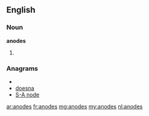 ==English==

===Noun===
'''anodes'''

# {{plural of|[[anode]]}}

===Anagrams===
* {{alphagram|adenos}}
* [[doesna#English|doesna]]
* [[S-A node#English|S-A node]]

[[ar:anodes]]
[[fr:anodes]]
[[mg:anodes]]
[[my:anodes]]
[[nl:anodes]]